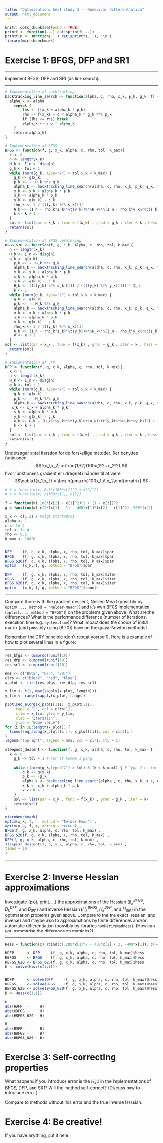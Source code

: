 ```yaml
---
title: "Optimisation: Self study 3 -- Numerical differentiation"
output: html_document
---
```


```r
knitr::opts_chunk$set(echo = TRUE)
printf <- function(...) cat(sprintf(...))
printfln <- function(...) cat(sprintf(...), "\n")
library(microbenchmark)
```

# Exercise 1: BFGS, DFP and SR1

***
Implement BFGS, DFP and SR1 (as line search).

***
```r
# Implementation af backtracking
backtracking_line_search <- function(alpha, c, rho, x_k, p_k, g_k, f) {
  alpha_k <- alpha
	repeat { 
		lhs <- f(x_k + alpha_k * p_k)
		rhs <- f(x_k) + c * alpha_k * g_k %*% p_k
		if (lhs <= rhs) break
		alpha_k <- rho * alpha_k
	}
	return(alpha_k)
}

# Implementation af BFGS
BFGS <- function(f, g, x_k, alpha, c, rho, tol, k_max){
  k <- 0
  n <- length(x_k)
  H_k <- I_n <- diag(n)
  g_k <- tol + 1
  while (norm(g_k, type="2") > tol & k < k_max) {
    g_k <- g(x_k)
    p_k <- -  H_k %*% g_k
    alpha_k <- backtracking_line_search(alpha, c, rho, x_k, p_k, g_k, f)
    x_k <- x_k + alpha_k * p_k
    s_k <- alpha_k * p_k
    y_k <- g(x_k) - g_k
    rho_k <- 1 / (t(y_k) %*% s_k)[1]
    H_k <- (I_n - rho_k*s_k%*%t(y_k))%*%H_k%*%(I_n - rho_k*y_k%*%t(s_k)) + rho_k*s_k%*%t(s_k)
    k <- k + 1
  }
  sol <- list(par = x_k , func = f(x_k) , grad = g_k , iter = k , hess = H_k)
  return(sol)
}

# Implementation af BFGS opdatering
BFGS_620 <- function(f, g, x_k, alpha, c, rho, tol, k_max){
  n <- length(x_k)
  H_k <- I_n <- diag(n)
  g_k <- g(x_k)
    p_k <- -  H_k %*% g_k
    alpha_k <- backtracking_line_search(alpha, c, rho, x_k, p_k, g_k, f)
    x_k <- x_k + alpha_k * p_k
    s_k <- alpha_k * p_k
    y_k <- g(x_k) - g_k
    H_k <- ((t(y_k) %*% s_k)[1]) / ((t(y_k) %*% y_k)[1]) * I_n
    k <- 1
  while (norm(g_k, type="2") > tol & k < k_max) {
    g_k <- g(x_k)
    p_k <- -  H_k %*% g_k
    alpha_k <- backtracking_line_search(alpha, c, rho, x_k, p_k, g_k, f)
    x_k <- x_k + alpha_k * p_k
    s_k <- alpha_k * p_k
    y_k <- g(x_k) - g_k
    rho_k <- 1 / (t(y_k) %*% s_k)[1]
    H_k <- (I_n - rho_k*s_k%*%t(y_k))%*%H_k%*%(I_n - rho_k*y_k%*%t(s_k)) + rho_k*s_k%*%t(s_k)
    k <- k + 1
  }
sol <- list(par = x_k , func = f(x_k) , grad = g_k , iter = k , hess = H_k)
  return(sol)
}

# Implementation af DFP
DFP <- function(f, g, x_k, alpha, c, rho, tol, k_max){
  k <- 0
  n <- length(x_k)
  H_k <- I_n <- diag(n)
  g_k <- tol + 1
  while (norm(g_k, type="2") > tol & k < k_max) {
    g_k <- g(x_k)
    p_k <- -  H_k %*% g_k
    alpha_k <- backtracking_line_search(alpha, c, rho, x_k, p_k, g_k, f)
   x_k <- x_k + alpha_k * p_k
    s_k <- alpha_k * p_k
    y_k <- g(x_k) - g_k
    H_k <- H_k - (H_k%*%y_k%*%t(y_k)%*%H_k)/(t(y_k)%*%H_k%*%y_k)[1] + (s_k%*%t(s_k))/(t(y_k)%*%s_k)[1]
    k <- k + 1
  }
  sol <- list(par = x_k , func = f(x_k) , grad = g_k , iter = k , hess = H_k)
  return(sol)
}

```


Undersøger antal iteration for de forskellige metoder. Der benyttes funktionen
$$f(x_1,x_2) = \frac{1}{2}(100x_1^2+x_2^2),$$ hvor funktionens gradient er udregnet i hånden til at være
$$\nabla f(x_1,x_2) = \begin{pmatrix}100x_1 \\ x_2\end{pmatrix}.$$
```r
# f = function(x) 0.5*(100*x[1]^2 + x[2]^2)
# g = function(x) c(100*x[1], x[2])

f = function(x) 100*(x[2] - x[1]^2)^2 + (1 - x[1])^2
g = function(x) c(2*(x[1] - 1) - 400*x[1]*(x[2] - x[1]^2), 200*(x[2] - x[1]^2))

x_k <- c(1,2) # Valgt startværdi
alpha <- 1    
c <- 1e-4
tol <- 1e-4
rho <- 0.5
k_max <- 10000


DFP     (f, g, x_k, alpha, c, rho, tol, k_max)$par
BFGS    (f, g, x_k, alpha, c, rho, tol, k_max)$par
BFGS_620(f, g, x_k, alpha, c, rho, tol, k_max)$par
optim   (x_k, f, g, method = "BFGS")$par

DFP     (f, g, x_k, alpha, c, rho, tol, k_max)$iter
BFGS    (f, g, x_k, alpha, c, rho, tol, k_max)$iter
BFGS_620(f, g, x_k, alpha, c, rho, tol, k_max)$iter
optim   (x_k, f, g, method = "BFGS")$counts

```
***
Compare those with the gradient descent, Nelder-Mead (possibly by `optim(..., method = "Nelder-Mead")`) and `R`'s own BFGS implementation (`optim(..., method = "BFGS")`) on the problems given above: What are the differences? What is the performance difference (number of iterations, execution time e.g. `system.time`)? What impact does the choice of initial matrix (and possibly using (6.20)) have on the quasi-Newton methods?

Remember the DRY principle (don't repeat yourself). Here is a example of how to plot several lines in a figure:

***
```r
res_bfgs <- cumprod(runif(10))
res_dfp <- cumprod(runif(10))
res_sr1 <- cumprod(runif(10))

nms <- c("BFGS", "DFP", "SR1")
clrs <- c("black", "red", "blue")
x_plot <- list(res_bfgs, res_dfp, res_sr1)

x_lim <- c(1, max(sapply(x_plot, length)))
y_lim <- range(sapply(x_plot, range))

plot(seq_along(x_plot[[1]]), x_plot[[1]], 
     type = "l", col = clrs[1], 
     xlim = x_lim, ylim = y_lim,
     xlab = "Iteration",
     ylab = "Some value")
for (i in 2L:length(x_plot)) {
  lines(seq_along(x_plot[[i]]), x_plot[[i]], col = clrs[i])
}
legend("topright", legend = nms, col = clrs, lty = 1)
```

```r
steepest_descent <- function(f, g, x_k, alpha, c, rho, tol, k_max) {
  k <- 0
	g_k <- tol + 1 # For at komme i gang
	
	while ((norm(g_k,type="2") > tol) & (k < k_max)) { # Type 2 er for vektorer
		g_k <- g(x_k)
		p_k <- -g_k 
		alpha_k <- backtracking_line_search(alpha , c, rho, x_k, p_k, g_k, f)
		x_k <- x_k + alpha_k * p_k
		k <- k + 1
	}
	sol <- list(par = x_k , func = f(x_k) , grad = g_k , iter = k)
	return(sol)
}

microbenchmark(
optim(x_k, f,    method = "Nelder-Mead") , 
optim(x_k, f, g, method = "BFGS") , 
BFGS(f, g, x_k, alpha, c, rho, tol, k_max) , 
BFGS_620(f, g, x_k, alpha, c, rho, tol, k_max) ,  
DFP(f, g, x_k, alpha, c, rho, tol, k_max) ,
steepest_descent(f, g, x_k, alpha, c, rho, tol, k_max) ,  
times = 10
)
```
***
# Exercise 2: Inverse Hessian approximations

Investigate (plot, print, ...) the approximations of the Hessian ($B_{k}^{BFGS}$, $B_{k}^{DFP}$, and $B_{SR1}$) and inverse Hessian ($H_{k}^{BFGS}$, $H_{k}^{DFP}$, and $H_{SR1}$) in the optimisation problems given above. Compare to the the exact Hessian (and inverse) and maybe also to approximations by finite differences and/or automatic differentiation (possibly by libraries `numDeriv`/`madness`). (How can you summarise the difference on matrices?)

***
```r
Hess = function(x) rbind(c(1200*x[1]^2 - 400*x[2] + 2, -400*x[1]), c(-400*x[1], 200))

HDFP      <- DFP     (f, g, x_k, alpha, c, rho, tol, k_max)$hess
HBFGS     <- BFGS    (f, g, x_k, alpha, c, rho, tol, k_max)$hess
HBFGS_620 <- BFGS_620(f, g, x_k, alpha, c, rho, tol, k_max)$hess
H <- solve(Hess(c(1,1)))


BDFP      <- solve(DFP     (f, g, x_k, alpha, c, rho, tol, k_max)$hess)
BBFGS     <- solve(BFGS    (f, g, x_k, alpha, c, rho, tol, k_max)$hess)
BBFGS_620 <- solve(BFGS_620(f, g, x_k, alpha, c, rho, tol, k_max)$hess)
B <- Hess(c(1,1))

H
abs(HDFP  -     H)
abs(HBFGS -     H)
abs(HBFGS_620 - H)

B
abs(BDFP  -     B)
abs(BBFGS -     B)
abs(BBFGS_620 - B)
```


# Exercise 3: Self-correcting properties

What happens if you introduce error in the $H_k$'s in the implementations of BFGS, DFP, and SR1? Will the method self-correct? (Discuss how to introduce error.)

Compare to methods without this error and the true inverse Hessian.


# Exercise 4: Be creative!

If you have anything, put it here.